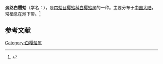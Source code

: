 {{Speciesbox
| name = 淡路白樱蛤
| image = 
| image_width = 
| genus = Macoma
| species = awajiensis
| authority = (Sowerby)
}}
'''淡路白樱蛤'''（学名：''{{lang|la|Macoma awajiensis}}''），是[[帘蛤目|帘蛤目]][[樱蛤科|樱蛤科]][[白樱蛤属|白樱蛤属]]的一种。主要分布于[[中国大陆|中国大陆]]，常栖息在潮下带。<ref>{{cite web|url=http://shell.sinica.edu.tw/chinese/shellbase_detail.php?science_no=3819|title=国际贝库：淡路白樱蛤|publisher=台湾贝类资料库|accessdate=2009-08-11|archive-date=2016-03-04|archive-url=https://web.archive.org/web/20160304113537/http://shell.sinica.edu.tw/chinese/shellbase_detail.php?science_no=3819|dead-url=no}}</ref>

== 参考文献 ==
{{reflist}}
{{Taxonbar|from=Q13801870}}

[[Category:白樱蛤属|Category:白樱蛤属]]